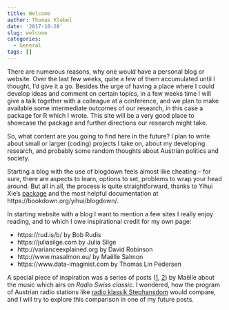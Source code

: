 ```yaml
---
title: Welcome
author: Thomas Klebel
date: '2017-10-28'
slug: welcome
categories:
  - General
tags: []
---
```


There are numerous reasons, why one would have a personal blog or website. Over
the last few weeks, quite a few of them accumulated until I thought, I'd give it
a go.
Besides the urge of having a place where I could develop ideas and comment on 
certain topics, in a few weeks time I will give a talk together with a colleague
at a conference, and we plan to make available some intermediate outcomes of our
research, in this case a package for R which I wrote. This site will
be a very good place to showcase the package and further directions our research
might take.

So, what content are you going to find here in the future? I plan to write about
small or larger (coding) projects I take on, about my developing research, and
probably some random thoughts about Austrian politics and society.

Starting a blog with the use of blogdown feels almost like cheating -- for sure,
there are aspects to learn, options to set, problems to wrap your head around. 
But all in all, the process is quite straightforward, thanks to
Yihui Xie's [package](https://github.com/rstudio/blogdown)
and the most helpful documentation at https://bookdown.org/yihui/blogdown/.

In starting website with a blog I want to mention a few sites I really enjoy
reading, and to which I owe inspirational credit for my own page:

- https://rud.is/b/ by Bob Rudis
- https://juliasilge.com by Julia Silge
- http://varianceexplained.org by David Robinson
- http://www.masalmon.eu/ by Maëlle Salmon
- https://www.data-imaginist.com by Thomas Lin Pedersen

A special piece of inspiration was a series of posts
([1](http://www.masalmon.eu/2017/04/23/radioswissclassic/),
[2](http://www.masalmon.eu/2017/04/30/radioedit/)) by Maëlle about the music
which airs on *Radio Swiss classic*. I wondered, how the program of 
Austrian radio stations like [radio klassik Stephansdom](https://radioklassik.at)
would compare, and I will try to explore this comparison in one of my future posts.




